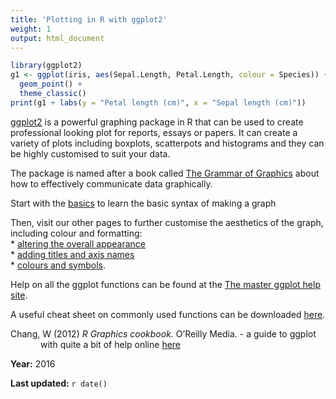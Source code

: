 ```yaml
---
title: 'Plotting in R with ggplot2'
weight: 1
output: html_document
---
```


```r
library(ggplot2)
g1 <- ggplot(iris, aes(Sepal.Length, Petal.Length, colour = Species)) +
  geom_point() +
  theme_classic()
print(g1 + labs(y = "Petal length (cm)", x = "Sepal length (cm)"))
```
 

[ggplot2](http://ggplot2.org/) is a powerful graphing package in R that can be used to create professional looking plot for reports, essays or papers. It can create a variety of plots including boxplots, scatterpots and histograms and they can be highly customised to suit your data. 

The package is named after a book called [The Grammar of Graphics](https://books.google.com.au/books/about/The_Grammar_of_Graphics.html?id=ZiwLCAAAQBAJ&source=kp_cover&hl=en) about how to effectively communicate data graphically. 
  


Start with the [basics](/graphics/ggplot/ggplot-basics) to learn the basic syntax of making a graph

Then, visit our other pages to further customise the aesthetics of the graph, including colour and formatting:  
* [altering the overall appearance](/graphics/ggplot/ggplot-appearance/)  
* [adding titles and axis names](/graphics/ggplot/ggplot-labels/)  
* [colours and symbols](/graphics/ggplot/ggplot-colour-shapes/).   

Help on all the ggplot functions can be found at the [The master ggplot help site](http://docs.ggplot2.org/current/).

A useful cheat sheet on commonly used functions can be downloaded [here](https://raw.githubusercontent.com/rstudio/cheatsheets/main/data-visualization.pdf).

<p style="margin-left: .5in; text-indent: -.5in;">Chang, W (2012) *R Graphics cookbook.* O'Reilly Media. - a guide to ggplot with quite a bit of help online [here](http://www.cookbook-r.com/Graphs/)</p>
  

**Year:** 2016

**Last updated:** `r date()`
